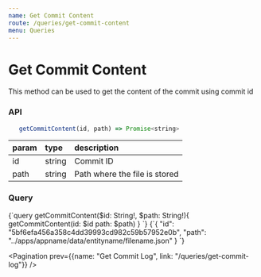 ```yaml
---
name: Get Commit Content
route: /queries/get-commit-content
menu: Queries
---
```



# Get Commit Content

This method can be used to get the content of the commit using commit id

### API

```js
   getCommitContent(id, path) => Promise<string>
```

|param|type|description|
|:--|:--|:--|
|id|string|Commit ID|
|path|string|Path where the file is stored|

### Query
<QueryViewer>
   <QueryTab>
{`query getCommitContent($id: String!, $path: String!){
  getCommitContent(id: $id path: $path)
}
`}
   </QueryTab>
   <VariablesTab>
{`{
   "id": "5bf6efa456a358c4dd39993cd982c59b57952e0b",
   "path": "../apps/appname/data/entityname/filename.json"
}
`}
   </VariablesTab>
</QueryViewer>

<Pagination prev={{name: "Get Commit Log", link: "/queries/get-commit-log"}} />